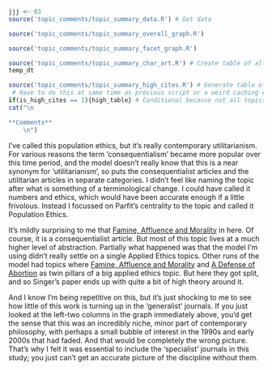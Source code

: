 ```r
jjj <- 83
source('topic_comments/topic_summary_data.R') # Get data
```

```r
source('topic_comments/topic_summary_overall_graph.R')
```

```r
source('topic_comments/topic_summary_facet_graph.R')
```

```r
source('topic_comments/topic_summary_char_art.R') # Create table of all articles in topic
temp_dt
```

```r
source('topic_comments/topic_summary_high_cites.R') # Generate table of highly cited articles. 
 # Have to do this at same time as previous script or a weird caching error occurs.
if(is_high_cites == 1){high_table} # Conditional because not all topics have high cites
cat("\n

**Comments**
	\n")
```

I've called this population ethics, but it's really contemporary utilitarianism. For various reasons the term 'consequentialism' became more popular over this time period, and the model doesn't really know that this is a near synonym for 'utilitarianism', so puts the consequentialist articles and the utilitarian articles in separate categories. I didn't feel like naming the topic after what is something of a terminological change. I could have called it numbers and ethics, which would have been accurate enough if a little frivolous. Instead I focussed on Parfit's centrality to the topic and called it Population Ethics.

It's mildly surprising to me that [Famine, Affluence and Morality](https://philpapers.org/rec/SINFAA) in here. Of course, it is a consequentialist article. But most of this topic lives at a much higher level of abstraction. Partially what happened was that the model I'm using didn't really settle on a single Applied Ethics topics. Other runs of the model had topics where [Famine, Affluence and Morality](https://philpapers.org/rec/SINFAA) and [A Defense of Abortion](https://philpapers.org/rec/THOADO-2) as twin pillars of a big applied ethics topic. But here they got split, and so Singer's paper ends up with quite a bit of high theory around it.

And I know I'm being repetitive on this, but it's just shocking to me to see how little of this work is turning up in the 'generalist' journals. If you just looked at the left-two columns in the graph immediately above, you'd get the sense that this was an incredibly niche, minor part of contemporary philosophy, with perhaps a small bubble of interest in the 1990s and early 2000s that had faded. And that would be completely the wrong picture. That's why I felt it was essential to include the 'specialist' journals in this study; you just can't get an accurate picture of the discipline without them.